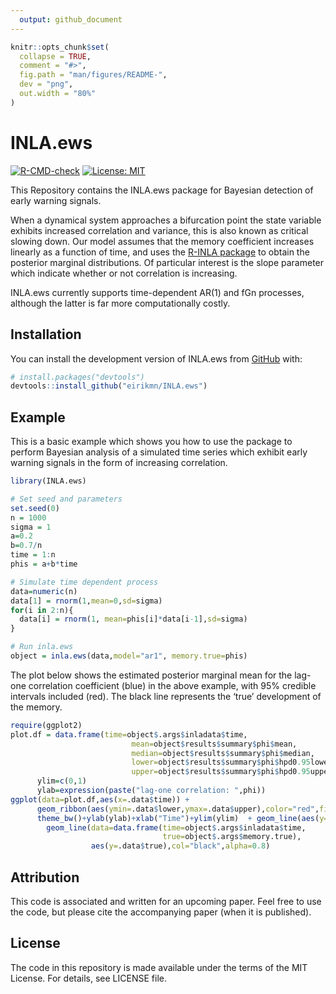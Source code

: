 ```yaml
---
  output: github_document
---
```

  
  <!-- README.md is generated from README.Rmd. Please edit that file -->
  
```r
knitr::opts_chunk$set(
  collapse = TRUE,
  comment = "#>",
  fig.path = "man/figures/README-",
  dev = "png",
  out.width = "80%"
)
```

# INLA.ews

<!-- badges: start -->
[![R-CMD-check](https://github.com/eirikmn/INLA.ews/actions/workflows/R-CMD-check.yaml/badge.svg)](https://github.com/eirikmn/INLA.ews/actions/workflows/R-CMD-check.yaml)
[![License: MIT](https://img.shields.io/badge/License-MIT-yellow.svg)](https://opensource.org/licenses/MIT)
<!-- badges: end -->
  
  This Repository contains the INLA.ews package for Bayesian detection of early warning signals. 
  
When a dynamical system approaches a bifurcation point the state variable exhibits increased correlation and variance, this is also known as critical slowing down. Our model assumes that the memory coefficient increases linearly as a function of time, and uses the [R-INLA package](https://www.r-inla.org) to obtain the posterior marginal distributions. Of particular interest is the slope parameter which indicate whether or not correlation is increasing. 
  
INLA.ews currently supports time-dependent AR(1) and fGn processes, although the latter is far more computationally costly.

## Installation

You can install the development version of INLA.ews from [GitHub](https://github.com/) with:
  
``` r
# install.packages("devtools")
devtools::install_github("eirikmn/INLA.ews")
```

## Example

This is a basic example which shows you how to use the package to perform Bayesian analysis of a simulated time series which exhibit early warning signals in the form of increasing correlation. 

```r
library(INLA.ews)

# Set seed and parameters
set.seed(0)
n = 1000
sigma = 1
a=0.2
b=0.7/n
time = 1:n
phis = a+b*time

# Simulate time dependent process
data=numeric(n)
data[1] = rnorm(1,mean=0,sd=sigma)
for(i in 2:n){
  data[i] = rnorm(1, mean=phis[i]*data[i-1],sd=sigma)
}

# Run inla.ews
object = inla.ews(data,model="ar1", memory.true=phis)
```

The plot below shows the estimated posterior marginal mean for the lag-one correlation coefficient (blue) in the above example, with 95% credible intervals included (red). The black line represents the 'true' development of the memory.

```r
require(ggplot2)
plot.df = data.frame(time=object$.args$inladata$time,
                           mean=object$results$summary$phi$mean,
                           median=object$results$summary$phi$median,
                           lower=object$results$summary$phi$hpd0.95lower,
                           upper=object$results$summary$phi$hpd0.95upper)
      ylim=c(0,1)
      ylab=expression(paste("lag-one correlation: ",phi))
ggplot(data=plot.df,aes(x=.data$time)) + 
      geom_ribbon(aes(ymin=.data$lower,ymax=.data$upper),color="red",fill="red",alpha=0.3)+
      theme_bw()+ylab(ylab)+xlab("Time")+ylim(ylim)  + geom_line(aes(y=.data$mean),color="blue") + 
        geom_line(data=data.frame(time=object$.args$inladata$time,
                                  true=object$.args$memory.true),
                  aes(y=.data$true),col="black",alpha=0.8)
```

## Attribution

This code is associated and written for an upcoming paper. Feel free to use the code, but please cite the accompanying paper (when it is published).

## License

The code in this repository is made available under the terms of the MIT License. For details, see LICENSE file.

